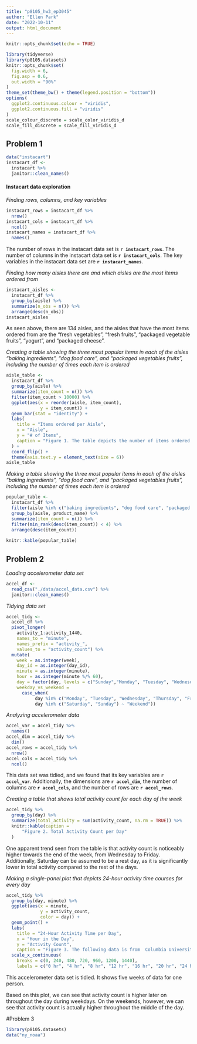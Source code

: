 ```yaml
---
title: "p8105_hw3_ep3045"
author: "Ellen Park"
date: "2022-10-11"
output: html_document
---
```


```r
knitr::opts_chunk$set(echo = TRUE)
```


```r
library(tidyverse)
library(p8105.datasets)
knitr::opts_chunk$set(
  fig.width = 6,
  fig.asp = 0.6,
  out.width = "90%"
)
theme_set(theme_bw() + theme(legend.position = "bottom"))
options(
  ggplot2.continuous.colour = "viridis",
  ggplot2.continuous.fill = "viridis"
)
scale_colour_discrete = scale_color_viridis_d
scale_fill_discrete = scale_fill_viridis_d
```

## Problem 1

```r
data("instacart")
instacart_df <-
  instacart %>% 
  janitor::clean_names()
```

#### Instacart data exploration 

*Finding rows, columns, and key variables*

```r
instacart_rows = instacart_df %>% 
  nrow()
instacart_cols = instacart_df %>% 
  ncol()
instacart_names = instacart_df %>% 
  names()
```

The number of rows in the instacart data set is **`r instacart_rows`**. The number of columns in the instacart data set is **`r instacart_cols`**. The key variables in the instacart data set are **`r instacart_names`**.

*Finding how many aisles there are and which aisles are the most items ordered from*

```r
instacart_aisles <- 
  instacart_df %>% 
  group_by(aisle) %>% 
  summarize(n_obs = n()) %>% 
  arrange(desc(n_obs))
instacart_aisles
```

As seen above, there are 134 aisles, and the aisles that have the most items ordered from are the "fresh vegetables", "fresh fruits", "packaged vegetable fruits", "yogurt", and "packaged cheese". 


*Creating a table showing the three most popular items in each of the aisles “baking ingredients”, “dog food care”, and “packaged vegetables fruits”, including the number of times each item is ordered*

```r
aisle_table <- 
  instacart_df %>% 
  group_by(aisle) %>% 
  summarize(item_count = n()) %>% 
  filter(item_count > 10000) %>% 
  ggplot(aes(x = reorder(aisle, item_count), 
             y = item_count)) +
  geom_bar(stat = "identity") +
  labs(
    title = "Items ordered per Aisle",
    x = "Aisle",
    y = "# of Items",
    caption = "Figure 1. The table depicts the number of items ordered per aisle (>10000 items)."
  ) +
  coord_flip() +
  theme(axis.text.y = element_text(size = 6))
aisle_table
```

*Making a table showing the three most popular items in each of the aisles “baking ingredients”, “dog food care”, and “packaged vegetables fruits", including the number of times each item is ordered*

```r
popular_table <- 
  instacart_df %>% 
  filter(aisle %in% c("baking ingredients", "dog food care", "packaged vegetables fruits")) %>% 
  group_by(aisle, product_name) %>% 
  summarize(item_count = n()) %>% 
  filter(min_rank(desc(item_count)) < 4) %>% 
  arrange(desc(item_count)) 
  
knitr::kable(popular_table)
```

## Problem 2

*Loading accelerometer data set*

```r
accel_df <- 
  read_csv("./data/accel_data.csv") %>%
  janitor::clean_names() 
```

*Tidying data set*

```r
accel_tidy <-
  accel_df %>%
  pivot_longer(
    activity_1:activity_1440,
    names_to = "minute",
    names_prefix = "activity_",
    values_to = "activity_count") %>%
  mutate(
    week = as.integer(week), 
    day_id = as.integer(day_id), 
    minute = as.integer(minute),
    hour = as.integer(minute %/% 60), 
    day = factor(day, levels = c("Sunday","Monday", "Tuesday", "Wednesday", "Thursday", "Friday", "Saturday")),
    weekday_vs_weekend = 
      case_when(
           day %in% c("Monday", "Tuesday", "Wednesday", "Thursday", "Friday") ~ "Weekday", 
           day %in% c("Saturday", "Sunday") ~ "Weekend")) 
```
 
*Analyzing accelerometer data*

```r
accel_var = accel_tidy %>% 
  names()
accel_dim = accel_tidy %>% 
  dim()
accel_rows = accel_tidy %>% 
  nrow()
accel_cols = accel_tidy %>% 
  ncol()
```

This data set was tidied, and we found that its key variables are **`r accel_var`**. Additionally, the dimensions are **`r accel_dim`**, the number of columns are **`r accel_cols`**, and the number of rows are **`r accel_rows`**. 

*Creating a table that shows total activity count for each day of the week*

```r
accel_tidy %>%
  group_by(day) %>%
  summarize(total_activity = sum(activity_count, na.rm = TRUE)) %>%
  knitr::kable(caption = 
      "Figure 2. Total Activity Count per Day"
  )
```

One apparent trend seen from the table is that activity count is noticeably higher towards the end of the week, from Wednesday to Friday. Additionally, Saturday can be assumed to be a rest day, as it is significantly lower in total activity compared to the rest of the days. 

*Making a single-panel plot that depicts 24-hour activity time courses for every day*

```r
accel_tidy %>%
  group_by(day, minute) %>%
  ggplot(aes(x = minute, 
             y = activity_count, 
             color = day)) +
  geom_point() +
  labs(
    title = "24-Hour Activity Time per Day",
    x = "Hour in the Day",
    y = "Activity Count",
    caption = "Figure 3. The following data is from  Columbia University Medical Center") + 
  scale_x_continuous(
    breaks = c(0, 240, 480, 720, 960, 1200, 1440),
    labels = c("0 hr", "4 hr", "8 hr", "12 hr", "16 hr", "20 hr", "24 hr"))
```

This accelerometer data set is tidied. It shows five weeks of data for one person.

Based on this plot, we can see that activity count is higher later on throughout the day during weekdays. On the weekends, however, we can see that activity count is actually higher throughout the middle of the day. 

#Problem 3

```r
library(p8105.datasets)
data("ny_noaa")
```

